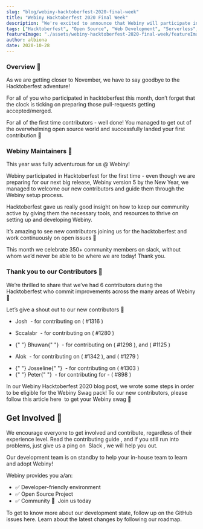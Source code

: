 ```yaml
---
slug: "blog/webiny-hacktoberfest-2020-final-week"
title: "Webiny Hacktoberfest 2020 Final Week"
description: "We're excited to announce that Webiny will participate in Hacktoberfest for the first time! 🚀"
tags: ["Hacktoberfest", "Open Source", "Web Development", "Serverless", "Reactjs"]
featureImage: "./assets/webiny-hacktoberfest-2020-final-week/featureImage.png"
author: albiona
date: 2020-10-28
---
```


### Overview 🔎

As we are getting closer to November, we have to say goodbye to the Hacktoberfest adventure!

For all of you who participated in hacktoberfest this month, don’t forget that the clock is ticking on preparing those pull-requests getting accepted/merged.

For all of the first time contributors - well done! You managed to get out of the overwhelming open source world and successfully landed your first contribution 👏

### Webiny Maintainers 🚧

This year was fully adventurous for us @ Webiny!

Webiny participated in Hacktoberfest for the first time - even though we are preparing for our next big release, Webiny version 5 by the New Year, we managed to welcome our new contributors and guide them through the Webiny setup process.

Hacktoberfest gave us really good insight on how to keep our community active by giving them the necessary tools, and resources to thrive on setting up and developing Webiny.

It’s amazing to see new contributors joining us for the hacktoberfest and work continuously on open issues 🎉

This month we celebrate 350+ community members on slack, without whom we’d never be able to be where we are today! Thank you.

### Thank you to our Contributors 🧡

We’re thrilled to share that we’ve had 6 contributors during the Hacktoberfest who commit improvements across the many areas of Webiny 🎉

Let’s give a shout out to our new contributors 👏

- <ExternalLink href="https://github.com/jmakhack"> Josh </ExternalLink> - for contributing on (
  <ExternalLink href="https://github.com/webiny/webiny-js/pull/1316"> #1316 </ExternalLink>)

- <ExternalLink href="https://github.com/sccalabr"> Sccalabr </ExternalLink> - for contributing on (
  <ExternalLink href="https://github.com/webiny/webiny-js/pull/1280">#1280 </ExternalLink>)

- <ExternalLink href="https://github.com/BhuwanChandra">
    {" "}
    Bhuwan{" "}
  </ExternalLink> - for contributing on (
  <ExternalLink href="https://github.com/webiny/webiny-js/pull/1298"> #1298 </ExternalLink>), and (
  <ExternalLink href="https://github.com/webiny/webiny-js/issues/1125"> #1125 </ExternalLink>)

- <ExternalLink href="https://github.com/aloks98"> Alok </ExternalLink> - for contributing on (
  <ExternalLink href="https://github.com/webiny/webiny-js/pull/1321"> #1342 </ExternalLink>), and (
  <ExternalLink href="https://github.com/webiny/webiny-js/pull/1279">#1279 </ExternalLink>)

- <ExternalLink href="https://github.com/josselineperdomo">
    {" "}
    Josseline{" "}
  </ExternalLink> - for contributing on (
  <ExternalLink href="https://github.com/webiny/webiny-js/pull/1303"> #1303 </ExternalLink>)

- <ExternalLink href="https://github.com/peterjgrainger">
    {" "}
    Peter{" "}
  </ExternalLink> - for contributing for - (
  <ExternalLink href="https://github.com/webiny/webiny-js/issues/898"> #898 </ExternalLink>)

In our Webiny Hacktoberfest 2020 blog post, we wrote some steps in order to be eligible for the Webiny Swag pack! To our new contributors, please follow <ExternalLink href="https://www.webiny.com/blog/webiny-hacktoberfest-2020?utm_source=Webiny-blog&utm_medium=webiny-blog&utm_campaign=webiny-daily-posts-oct-26&utm_content=webiny-hacktoberfest-final-week-blog&utm_term=W00291">this article here </ExternalLink> to get your Webiny swag 🚀

## Get Involved 🤝

We encourage everyone to get involved and contribute, regardless of their experience level. Read the <ExternalLink href="https://github.com/webiny/webiny-js/blob/master/docs/CONTRIBUTING.md?utm_source=Webiny-blog&utm_medium=webiny-github-contributing-doc&utm_campaign=webiny-weekly-updates-oct-12&utm_content=webiny-github-contributing-doc&utm_term=W00191">contributing guide </ExternalLink>, and if you still run into problems, just give us a ping on <ExternalLink href="http://webiny.com/slack?utm_source=Webiny-blog&utm_medium=webiny-website&utm_campaign=webiny-weekly-updates-blog-oct-26&utm_content=webiny-slack-community&utm_term=W00274"> Slack </ExternalLink>, we will help you out.

Our development team is on standby to help your in-house team to learn and adopt Webiny!

Webiny provides you a/an:

- ✅ Developer-friendly environment
- ✅ Open Source Project
- ✅ Community 💛 <ExternalLink href="http://webiny.com/slack?utm_source=Webiny-blog&utm_medium=webiny-blog&utm_campaign=webiny-weekly-updates-blog-oct-19&utm_content=webiny-slack-community&utm_term=W00234"> Join us today </ExternalLink>

To get to know more about our development state, follow up on the <ExternalLink href="https://github.com/webiny/webiny-js/issues?utm_source=Webiny-blog&utm_medium=webiny-github&utm_campaign=webiny-daily-posts-oct-26&utm_content=webiny-hacktoberfest-final-week-blog&utm_term=W00293">GitHub issues here</ExternalLink>. Learn about the latest changes by following our <ExternalLink href="https://www.webiny.com/roadmap?utm_source=Webiny-blog&utm_medium=webiny-website&utm_campaign=webiny-daily-posts-oct-26&utm_content=webiny-hacktoberfest-final-week-blog&utm_term=W00294">roadmap</ExternalLink>.
